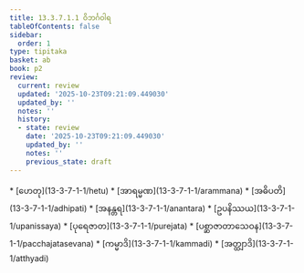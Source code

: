 ```yaml
---
title: 13.3.7.1.1 ဝိဘင်္ဂဝါရ
tableOfContents: false
sidebar:
  order: 1
type: tipitaka
basket: ab
book: p2
review:
  current: review
  updated: '2025-10-23T09:21:09.449030'
  updated_by: ''
  notes: ''
  history:
  - state: review
    date: '2025-10-23T09:21:09.449030'
    updated_by: ''
    notes: ''
    previous_state: draft
---
```



<ReviewStatus review={frontmatter.review} showDetails={true} />

<HypothesisAnnotation frontmatter={frontmatter} />

<DynamicBreadcrumb />



<TableOfContents book="p2" section="13.3.7.1.1">
* [ဟေတု](13-3-7-1-1/hetu)
* [အာရမ္မဏ](13-3-7-1-1/arammana)
* [အဓိပတိ](13-3-7-1-1/adhipati)
* [အနန္တရ](13-3-7-1-1/anantara)
* [ဥပနိဿယ](13-3-7-1-1/upanissaya)
* [ပုရေဇာတ](13-3-7-1-1/purejata)
* [ပစ္ဆာဇာတာသေဝန](13-3-7-1-1/pacchajatasevana)
* [ကမ္မာဒိ](13-3-7-1-1/kammadi)
* [အတ္ထျာဒိ](13-3-7-1-1/atthyadi)
</TableOfContents>
